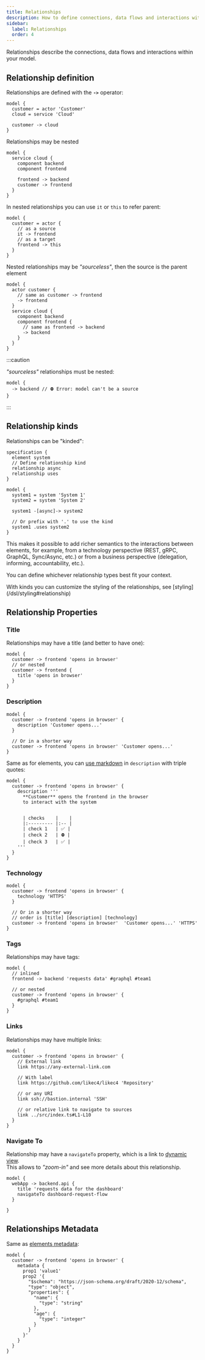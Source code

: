 ```yaml
---
title: Relationships
description: How to define connections, data flows and interactions within your model
sidebar: 
  label: Relationships
  order: 4
---
```



Relationships describe the connections, data flows and interactions within your model.  

## Relationship definition

Relationships are defined with the **`->`** operator:

```likec4
model {
  customer = actor 'Customer'
  cloud = service 'Cloud'

  customer -> cloud
}
```

Relationships may be nested

```likec4
model {
  service cloud {
    component backend
    component frontend

    frontend -> backend
    customer -> frontend
  }
}
```

In nested relationships you can use `it` or `this` to refer parent:

```likec4
model {
  customer = actor {
    // as a source
    it -> frontend
    // as a target
    frontend -> this
  }
}
```

Nested relationships may be _"sourceless"_, then the source is the parent element

```likec4
model { 
  actor customer {
    // same as customer -> frontend
    -> frontend
  }
  service cloud {
    component backend
    component frontend {
      // same as frontend -> backend
      -> backend
    }
  }
}
```

:::caution

_"sourceless"_ relationships must be nested:

```likec4
model {  
  -> backend // ⛔️ Error: model can't be a source
}
```
:::

## Relationship kinds

Relationships can be "kinded":

```likec4
specification {
  element system
  // Define relationship kind
  relationship async
  relationship uses
}

model {
  system1 = system 'System 1'
  system2 = system 'System 2'

  system1 -[async]-> system2

  // Or prefix with '.' to use the kind
  system1 .uses system2
}
```

This makes it possible to add richer semantics to the interactions between elements, for example,
from a technology perspective (REST, gRPC, GraphQL, Sync/Async, etc.)
or from a business perspective (delegation, informing, accountability, etc.).

You can define whichever relationship types best fit your context.

<Aside type='tip'>
  With kinds you can customize the styling of the relationships, see [styling](/dsl/styling#relationship)
</Aside>

## Relationship Properties

### Title

Relationships may have a title (and better to have one):

```likec4 'opens in browser'
model {
  customer -> frontend 'opens in browser'
  // or nested
  customer -> frontend {
    title 'opens in browser'
  }
}
```

### Description

```likec4 'Customer opens...'
model {
  customer -> frontend 'opens in browser' {
    description 'Customer opens...'
  }

  // Or in a shorter way
  customer -> frontend 'opens in browser' 'Customer opens...'
}
```

Same as for elements, you can [use markdown](/dsl/model#using-markdown) in `description` with triple quotes: 

```likec4
model {
  customer -> frontend 'opens in browser' {
    description '''
      **Customer** opens the frontend in the browser
      to interact with the system


      | checks    |    |
      |:--------- |:-- |
      | check 1   | ✅ |
      | check 2   | ⛔️ |
      | check 3   | ✅ |
    '''
  }
}
```

### Technology

```likec4
model {
  customer -> frontend 'opens in browser' {
    technology 'HTTPS'
  }

  // Or in a shorter way
  // order is [title] [description] [technology]
  customer -> frontend 'opens in browser'  'Customer opens...' 'HTTPS'
}
```


### Tags

Relationships may have tags:

```likec4
model {
  // inlined
  frontend -> backend 'requests data' #graphql #team1

  // or nested
  customer -> frontend 'opens in browser' {
    #graphql #team1 
  }
}
```

### Links

Relationships may have multiple links:

```likec4 copy
model {
  customer -> frontend 'opens in browser' {
    // External link
    link https://any-external-link.com

    // With label
    link https://github.com/likec4/likec4 'Repository'

    // or any URI
    link ssh://bastion.internal 'SSH'

    // or relative link to navigate to sources
    link ../src/index.ts#L1-L10
  }
}
```


### Navigate To

Relationship may have a `navigateTo` property, which is a link to [dynamic view](/dsl/views/dynamic).  
This allows to _"zoom-in"_ and see more details about this relationship.

```likec4 copy
model {
  webApp -> backend.api {
    title 'requests data for the dashboard'
    navigateTo dashboard-request-flow
  }
  
}
```

## Relationships Metadata

Same as [elements metadata](/dsl/model/#metadata):

```likec4
model {
  customer -> frontend 'opens in browser' {
    metadata {
      prop1 'value1'
      prop2 '{
        "$schema": "https://json-schema.org/draft/2020-12/schema",
        "type": "object",
        "properties": {
          "name": {
            "type": "string"
          },
          "age": {
            "type": "integer"
          }
        }
      }'
    }
  }
}
```
